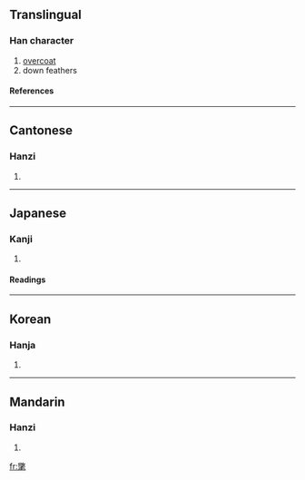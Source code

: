 ==Translingual==
===Han character===
{{Han char|rn=82|rad=毛|as=12|sn=16|four=9871<sub>0</sub>|canj=火大竹手山 (FKHQU)}}
# [[overcoat]]
# down feathers
====References====
{{Han ref|kx=0596.190|dkj=16973|dj=0987.400|hdz=32005.190|uh=6C05|ud=27653|bh=BEFB|bd=48891}}

----
==Cantonese==
===Hanzi===
{{yue-hanzi|jyut=|y=chong2}}
# {{defn|Cantonese}}

----
==Japanese==
===Kanji===
{{ja-kanji|grade=|rs=毛12}}
# {{defn|Japanese}} 
====Readings====
{{ja-readings|on=[[しょう]] (shō)|kun=[[かざりけ]] (kazarike)}}

----
==Korean==
===Hanja===
{{ko-hanja|hangeul=창|eumhun=|rv=chang|mr=ch'ang|y=chang}}
# {{defn|Korean}}

----
==Mandarin==
===Hanzi===
{{cmn-hanzi|pin=[[chǎng]] ([[chang3]])|wg=ch'ang<sup>3</sup>}}
# {{defn|Mandarin}}

[[fr:氅]]